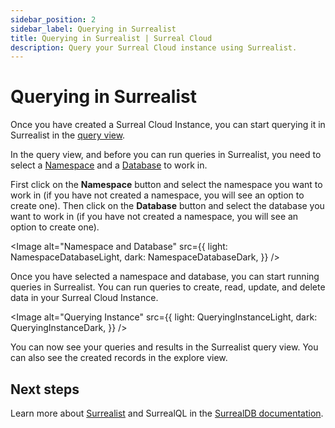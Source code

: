 ```yaml
---
sidebar_position: 2
sidebar_label: Querying in Surrealist
title: Querying in Surrealist | Surreal Cloud
description: Query your Surreal Cloud instance using Surrealist.
---
```






# Querying in Surrealist

Once you have created a Surreal Cloud Instance, you can start querying it in Surrealist in the [query view](/docs/surrealist/concepts/sending-queries).

In the query view, and before you can run queries in Surrealist, you need to select a [Namespace](/docs/surrealdb/introduction/concepts) and a [Database](/docs/surrealdb/introduction/concepts) to work in.

First click on the **Namespace** button and select the namespace you want to work in (if you have not created a namespace, you will see an option to create one). Then click on the **Database** button and select the database you want to work in (if you have not created a namespace, you will see an option to create one).

<Image
  alt="Namespace and Database"
  src={{
light: NamespaceDatabaseLight,
dark: NamespaceDatabaseDark,
}}
/>

Once you have selected a namespace and database, you can start running queries in Surrealist. You can run queries to create, read, update, and delete data in your Surreal Cloud Instance.

<Image
  alt="Querying Instance"
  src={{
light: QueryingInstanceLight,
dark: QueryingInstanceDark,
}}
/>

You can now see your queries and results in the Surrealist query view. You can also see the created records in the explore view.

## Next steps

Learn more about [Surrealist](/docs/surrealist) and SurrealQL in the [SurrealDB documentation](/docs/surrealql).
